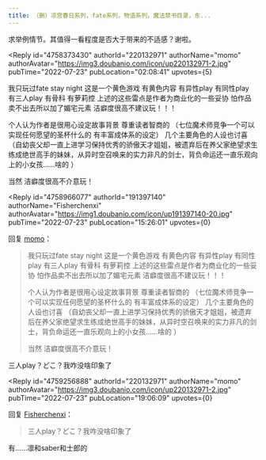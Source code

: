 ```yaml
---
title: （删）凉宫春日系列，fate系列，物语系列，魔法禁书目录，东...
---
```



<Forum groupName="动画番剧" groupUrl="https://www.douban.com/group/596353/" archivedAt="2025-05-16T15:13:16.477Z">
  <Post
    id="271375797"
    title="（删）凉宫春日系列，fate系列，物语系列，魔法禁书目录，东..."
    url="https://www.douban.com/group/topic/271375797/?_spm_id=MjIwODgxMDI1"
    pubTime="2023-12-30"
    highlightUserId="191397140"
  >
求举例情节。其值得一看程度是否大于带来的不适感？谢啦。

<Reply
  id="4758373430"
  authorId="220132971"
  authorName="momo"
  authorAvatar="https://img3.doubanio.com/icon/up220132971-2.jpg"
  pubTime="2022-07-23"
  pubLocation="02:08:41"
  upvotes={5}
>
我只玩过fate stay night 这是一个黄色游戏 有黄色内容 有异性play
有同性play 有三人play 有骨科 有萝莉控
上述的这些雷点是作者为商业化的一些妥协 怕作品卖不出去所以加了媚宅元素
洁癖度很高不建议玩！！！

个人认为作者是很用心设定故事背景 尊重读者智商的
（七位魔术师竞争一个可以实现任何愿望的圣杯什么的 有丰富成体系的设定）
几个主要角色的人设也讨喜
（自幼丧父却一直上进学习保持优秀的骄傲天才姐姐，被遗弃后在养父家绝望求生练成绝世高手的妹妹，从异时空召唤来的实力非凡的剑士，背负命运还一直乐观向上的小女孩......啥的
）

当然 洁癖度很高不介意玩！
</Reply>

<Reply
  id="4758966077"
  authorId="191397140"
  authorName="Fisherchenxi"
  authorAvatar="https://img1.doubanio.com/icon/up191397140-20.jpg"
  pubTime="2022-07-23"
  pubLocation="15:26:01"
  upvotes={0}
>
回复 [momo](https://www.douban.com/people/220132971/)：
 > 我只玩过fate stay night 这是一个黄色游戏 有黄色内容 有异性play
> 有同性play 有三人play 有骨科 有萝莉控
> 上述的这些雷点是作者为商业化的一些妥协 怕作品卖不出去所以加了媚宅元素
> 洁癖度很高不建议玩！！！
> 
> 个人认为作者是很用心设定故事背景 尊重读者智商的
> （七位魔术师竞争一个可以实现任何愿望的圣杯什么的 有丰富成体系的设定）
> 几个主要角色的人设也讨喜
> （自幼丧父却一直上进学习保持优秀的骄傲天才姐姐，被遗弃后在养父家绝望求生练成绝世高手的妹妹，从异时空召唤来的实力非凡的剑士，背负命运还一直乐观向上的小女孩......啥的
> ）
> 
> 当然 洁癖度很高不介意玩！

三人play？どこ？我咋没啥印象了
</Reply>

<Reply
  id="4759256888"
  authorId="220132971"
  authorName="momo"
  authorAvatar="https://img3.doubanio.com/icon/up220132971-2.jpg"
  pubTime="2022-07-23"
  pubLocation="19:06:09"
  upvotes={0}
>
回复 [Fisherchenxi](https://www.douban.com/people/191397140/)：
 > 三人play？どこ？我咋没啥印象了

有......凛和saber和士郎的
</Reply>
  </Post>
</Forum>
